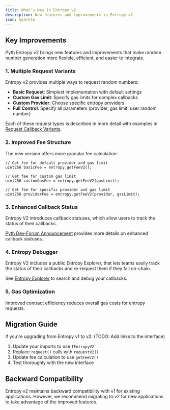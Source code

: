 ```yaml
---
title: What's New in Entropy v2
description: New features and improvements in Entropy v2
icon: Sparkle
---
```


## Key Improvements

Pyth Entropy v2 brings new features and improvements that make random number generation more flexible, efficient, and easier to integrate.

### 1. Multiple Request Variants

Entropy v2 provides multiple ways to request random numbers:

- **Basic Request**: Simplest implementation with default settings
- **Custom Gas Limit**: Specify gas limits for complex callbacks
- **Custom Provider**: Choose specific entropy providers
- **Full Control**: Specify all parameters (provider, gas limit, user random number)

Each of these request types is described in more detail with examples in [Request Callback Variants](request-callback-variants).

### 2. Improved Fee Structure

The new version offers more granular fee calculation:

```solidity
// Get fee for default provider and gas limit
uint256 basicFee = entropy.getFeeV2();

// Get fee for custom gas limit
uint256 customGasFee = entropy.getFeeV2(gasLimit);

// Get fee for specific provider and gas limit
uint256 providerFee = entropy.getFeeV2(provider, gasLimit);
```

### 3. Enhanced Callback Status

Entropy V2 introduces callback statuses, which allow users to track the status of their callbacks.

[Pyth Dev-Forum Announcement](https://dev-forum.pyth.network/t/announcing-entropy-v2/324#p-649-enhanced-callback-statuses-2) provides more details on enhanced callback statuses.

### 4. Entropy Debugger

Entropy V2 includes a public Entropy Explorer, that lets teams easily track the status of their callbacks and re-request them if they fail on-chain.

See [Entropy Explorer](https://entropy-debugger.pyth.network/) to search and debug your callbacks.

### 5. Gas Optimization

Improved contract efficiency reduces overall gas costs for entropy requests.

## Migration Guide

If you're upgrading from Entropy v1 to v2:
(TODO: Add links to the interface)

1. Update your imports to use `IEntropyV2`
2. Replace `request()` calls with `requestV2()`
3. Update fee calculation to use `getFeeV2()`
4. Test thoroughly with the new interface

## Backward Compatibility

Entropy v2 maintains backward compatibility with v1 for existing applications. However, we recommend migrating to v2 for new applications to take advantage of the improved features.
